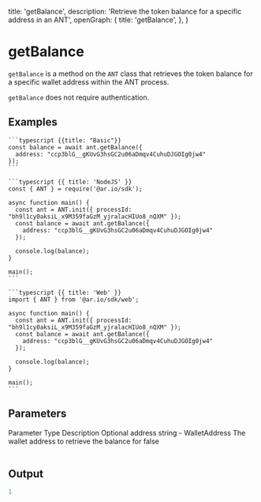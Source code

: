 
  title: 'getBalance',
  description: 'Retrieve the token balance for a specific address in an ANT',
  openGraph: {
    title: 'getBalance',
  },
}

# getBalance

`getBalance` is a method on the `ANT` class that retrieves the token balance for a specific wallet address within the ANT process.

`getBalance` does not require authentication.

## Examples

<CodeGroup title="getBalance">

    ```typescript {{title: "Basic"}}
    const balance = await ant.getBalance({
      address: "ccp3blG__gKUvG3hsGC2u06aDmqv4CuhuDJGOIg0jw4"
    });
    ```

    ```typescript {{ title: 'NodeJS' }}
    const { ANT } = require('@ar.io/sdk');

    async function main() {
      const ant = ANT.init({ processId: "bh9l1cy0aksiL_x9M359faGzM_yjralacHIUo8_nQXM" });
      const balance = await ant.getBalance({
        address: "ccp3blG__gKUvG3hsGC2u06aDmqv4CuhuDJGOIg0jw4"
      });

      console.log(balance);
    }

    main();
    ```

    ```typescript {{ title: 'Web' }}
    import { ANT } from '@ar.io/sdk/web';

    async function main() {
      const ant = ANT.init({ processId: "bh9l1cy0aksiL_x9M359faGzM_yjralacHIUo8_nQXM" });
      const balance = await ant.getBalance({
        address: "ccp3blG__gKUvG3hsGC2u06aDmqv4CuhuDJGOIg0jw4"
      });

      console.log(balance);
    }

    main();
    ```

</CodeGroup>

## Parameters

<Table>
  <Table.Head>
    <Table.Row>
      <Table.Header>Parameter</Table.Header>
      <Table.Header>Type</Table.Header>
      <Table.Header>Description</Table.Header>
      <Table.Header>Optional</Table.Header>
    </Table.Row>
  </Table.Head>
  <Table.Body>
    <Table.Row>
      <Table.Cell className="font-semibold">address</Table.Cell>
      <Table.Cell>string - WalletAddress</Table.Cell>
      <Table.Cell>The wallet address to retrieve the balance for</Table.Cell>
      <Table.Cell>false</Table.Cell>
    </Table.Row>
  </Table.Body>
</Table>

## Output

```js
1
```

